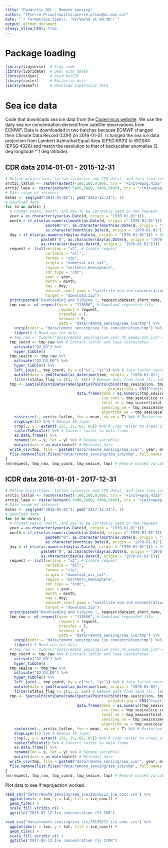 ```yaml
---
title: "PanArctic DSL - Remote sensing"
author: "[Pierre Priou](mailto:pierre.priou@mi.mun.ca)"
date: "`r format(Sys.time(), '%Y/%m/%d at %H:%M')`"
output: github_document
always_allow_html: true
---
```


# Package loading

```r
library(tidyverse)  # Tidy code
library(lubridate)  # Deal with dates
library(tidync)     # Read NetCDF
library(raster)     # Rasterize data
library(ecmwfr)     # Download Copernicus data
```

# Sea ice data

Code that downloads sea ice data from the [Copernicus website]( https://cds.climate.copernicus.eu/cdsapp#!/dataset/satellite-sea-ice-concentration?tab=overview). We use the daily sea ice concentration derived from satellite observations from ECMWF. Data is downloaded in two batches because ECMWF changed their Climate Data Record (CDR) on 2016-01-01. I changed the sea ice data projection from Lambert Azimuthal Equal Area (EPSG:6931) to WGS84 (EPSG:4326) and match the resolution to that of backscatter anomalies (2 deg longitude * 1 deg latitude).

## CDR data 2014-01-01 - 2015-12-31

```r
# Define projections: latlon (acoustic and CTD data), and laea (sea ice data)
arctic_latlon <- raster(extent(-180,180,0,90), crs = "+init=epsg:4326", res = c(2, 1))
arctic_laea <- raster(extent(-5400,5400,-5400,5400), crs = "+init=epsg:6931", res = c(25, 25))
# Date range of interest
dates <- seq(ymd("2014-01-01"), ymd("2015-12-31"), 1)
# Download data
for (d in dates) {
  # Format years, month, and day to be correctly read in the request
  year = as.character(year(as.Date(d, origin = "1970-01-01")))
  month = if_else(as.numeric(month(as.Date(d, origin =" 1970-01-01"))) < 10,
                  paste0("0", as.character(month(as.Date(d, origin = "1970-01-01")))),
                  as.character(month(as.Date(d, origin = "1970-01-01"))))
  day = if_else(as.numeric(day(as.Date(d, origin = "1970-01-01"))) < 10,
                paste0("0", as.character(day(as.Date(d, origin = "1970-01-01")))),
                as.character(day(as.Date(d, origin = "1970-01-01"))))
  request <- list(version = "v2", # Create request
                  variable = "all",
                  format = "zip",
                  origin = "eumetsat_osi_saf",
                  region = "northern_hemisphere",
                  cdr_type = "cdr",
                  year = year,
                  month = month,
                  day = day,
                  dataset_short_name = "satellite-sea-ice-concentration",
                  target = "download.zip")
  print(paste0("Downloading and tidying ", request$dataset_short_name, " from ", year, "-", month, "-", day))
  tmp_raw <- wf_request(user = "113650", # Download requested file
                        request = request, 
                        transfer = T, 
                        verbose = F,
                        path = "data/remote_sensing/sea_ice/tmp") %>%
    unzip(exdir = "data/remote_sensing/sea ice concentration/tmp") %>%  # Unzip file
    tidync() # Read sea ice data
  # tmp_raw <- tidync("data/remote_sensing/ice_conc_nh_ease2-250_icdr-v2p0_201703091200.nc")
  tmp_coord <- tmp_raw %>% # Extract latlon and laea coordinates
    activate("D2,D3") %>%
    hyper_tibble()
  tmp_seaice <- tmp_raw %>%
    activate("D2,D3,D0") %>%
    hyper_tibble() %>%
    left_join(., tmp_coord, by = c("xc", "yc")) %>% # Join latlon coordinates to sea ice data
    mutate(date = ymd(format(as_datetime(time, origin = "1978-01-01", tz = "UTC"), format = "%Y%m%d"))) %>%
    filter(status_flag != c(1, 2, 16)) # Remove data from land (1), lakes (2), and possible dalse ice (16)
  tmp <- SpatialPointsDataFrame(SpatialPoints(cbind(tmp_seaice$lon, tmp_seaice$lat), # transform in spatial point data frame
                                              proj4string = CRS("+init=epsg:4326")),
                                data.frame(date = as.numeric(tmp_seaice$date), 
                                           ice_conc = tmp_seaice$ice_conc, 
                                           total_se = tmp_seaice$total_standard_error,
                                           smearing_se = tmp_seaice$smearing_standard_error,
                                           algorithm_se = tmp_seaice$algorithm_standard_error)) %>%
    rasterize(., arctic_latlon, fun = mean, na.rm = T) %>% # Rasterize data in latlon
    dropLayer(1) %>% # Remove ID layer
    crop(., y = extent(-155, 35, 66, 85)) %>% # Crop raster to areas of interest
    rasterToPoints() %>% # Convert raster to data frame
    as.data.frame() %>%
    rename(lon = x, lat = y) %>% # Rename variables
    mutate(date = as_date(date)) # Reformat date 
  write_csv(tmp, file = paste0("data/remote_sensing/sea_ice/", year, month, day, "_ice_conc.csv")) # Save data as a csv file
  file.remove(list.files("data/remote_sensing/sea_ice/tmp", full.names = T)) # Delete temporary netcdf and zip files
}
rm(request, tmp_raw, tmp_coord, tmp_seaice, tmp) # Remove unused variables
```

## ICDR data 2016-01-01 - 2017-12-31

```r
# Define projections: latlon (acoustic and CTD data), and laea (sea ice data)
arctic_latlon <- raster(extent(-180,180,0,90), crs = "+init=epsg:4326", res = c(2, 1))
arctic_laea <- raster(extent(-5400,5400,-5400,5400), crs = "+init=epsg:6931", res = c(25, 25))
# Date range of interest
dates <- seq(ymd("2016-01-01"), ymd("2017-12-31"), 1)
# Download data
for (d in dates) {
  # Format years, month, and day to be correctly read in the request
  year = as.character(year(as.Date(d, origin = "1970-01-01")))
  month = if_else(as.numeric(month(as.Date(d, origin =" 1970-01-01"))) < 10,
                  paste0("0", as.character(month(as.Date(d, origin = "1970-01-01")))),
                  as.character(month(as.Date(d, origin = "1970-01-01"))))
  day = if_else(as.numeric(day(as.Date(d, origin = "1970-01-01"))) < 10,
                paste0("0", as.character(day(as.Date(d, origin = "1970-01-01")))),
                as.character(day(as.Date(d, origin = "1970-01-01"))))
  request <- list(version = "v2", # Create request
                  variable = "all",
                  format = "zip",
                  origin = "eumetsat_osi_saf",
                  region = "northern_hemisphere",
                  cdr_type = "icdr",
                  year = year,
                  month = month,
                  day = day,
                  dataset_short_name = "satellite-sea-ice-concentration",
                  target = "download.zip")
  print(paste0("Downloading and tidying ", request$dataset_short_name, " from ", year, "-", month, "-", day))
  tmp_raw <- wf_request(user = "113650", # Download requested file
                        request = request, 
                        transfer = T, 
                        verbose = F,
                        path = "data/remote_sensing/sea_ice/tmp") %>%
    unzip(exdir = "data/remote_sensing/sea ice concentration/tmp") %>%  # Unzip file
    tidync() # Read sea ice data
  # tmp_raw <- tidync("data/remote_sensing/ice_conc_nh_ease2-250_icdr-v2p0_201703091200.nc")
  tmp_coord <- tmp_raw %>% # Extract latlon and laea coordinates
    activate("D2,D3") %>%
    hyper_tibble()
  tmp_seaice <- tmp_raw %>%
    activate("D2,D3,D0") %>%
    hyper_tibble() %>%
    left_join(., tmp_coord, by = c("xc", "yc")) %>% # Join latlon coordinates to sea ice data
    mutate(date = ymd(format(as_datetime(time, origin = "1978-01-01", tz = "UTC"), format = "%Y%m%d"))) %>%
    filter(status_flag != c(1, 2, 16)) # Remove data from land (1), lakes (2), and possible dalse ice (16)
  tmp <- SpatialPointsDataFrame(SpatialPoints(cbind(tmp_seaice$lon, tmp_seaice$lat), # transform in spatial point data frame
                                              proj4string = CRS("+init=epsg:4326")),
                                data.frame(date = as.numeric(tmp_seaice$date), 
                                           ice_conc = tmp_seaice$ice_conc, 
                                           total_se = tmp_seaice$total_standard_error,
                                           smearing_se = tmp_seaice$smearing_standard_error,
                                           algorithm_se = tmp_seaice$algorithm_standard_error)) %>%
    rasterize(., arctic_latlon, fun = mean, na.rm = T) %>% # Rasterize data in latlon
    dropLayer(1) %>% # Remove ID layer
    crop(., y = extent(-155, 35, 66, 85)) %>% # Crop raster to areas of interest
    rasterToPoints() %>% # Convert raster to data frame
    as.data.frame() %>%
    rename(lon = x, lat = y) %>% # Rename variables
    mutate(date = as_date(date)) # Reformat date 
  write_csv(tmp, file = paste0("data/remote_sensing/sea_ice/", year, month, day, "_ice_conc.csv")) # Save data as a csv file
  file.remove(list.files("data/remote_sensing/sea_ice/tmp", full.names = T)) # Delete temporary netcdf and zip files
}
rm(request, tmp_raw, tmp_coord, tmp_seaice, tmp) # Remove unused variables
```

Plot data to see if reprojection worked.

```r
read_csv("data/remote_sensing/sea_ice/20150212_ice_conc.csv") %>%
  ggplot(aes(x = lon, y = lat, fill = ice_conc)) + 
  geom_tile() + 
  scale_fill_viridis_c() +
  ggtitle("2015-02-12 Ice concentration (%) CDR")
```

```r
read_csv("data/remote_sensing/sea_ice/20170212_ice_conc.csv") %>%
  ggplot(aes(x = lon, y = lat, fill = ice_conc)) + 
  geom_tile() + 
  scale_fill_viridis_c() +
  ggtitle("2017-02-12 Ice concentration (%) ICDR")
```
